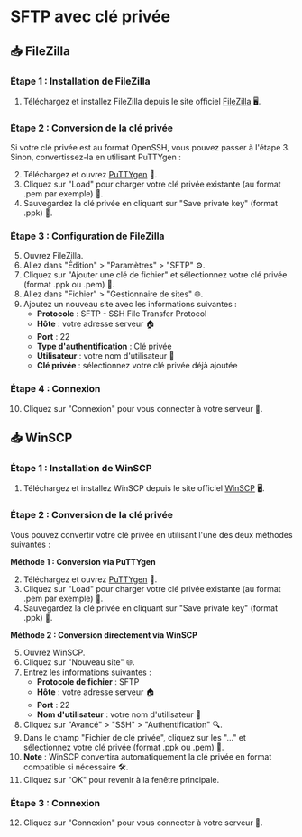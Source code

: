 
# SFTP avec clé privée

<Tabs>
  <TabItem value="filezilla" label="FileZilla" default>
  
  ## 📥 FileZilla

  ### Étape 1 : Installation de FileZilla
  1. Téléchargez et installez FileZilla depuis le site officiel [FileZilla](https://filezilla-project.org/) 🖥️.

  ### Étape 2 : Conversion de la clé privée

  Si votre clé privée est au format OpenSSH, vous pouvez passer à l'étape 3. Sinon, convertissez-la en utilisant PuTTYgen :

  2. Téléchargez et ouvrez [PuTTYgen](https://www.chiark.greenend.org.uk/~sgtatham/putty/latest.html) 🔧.
  3. Cliquez sur "Load" pour charger votre clé privée existante (au format .pem par exemple) 📂.
  4. Sauvegardez la clé privée en cliquant sur "Save private key" (format .ppk) 💾.

  ### Étape 3 : Configuration de FileZilla
  5. Ouvrez FileZilla.
  6. Allez dans "Édition" > "Paramètres" > "SFTP" ⚙️.
  7. Cliquez sur "Ajouter une clé de fichier" et sélectionnez votre clé privée (format .ppk ou .pem) 🔑.
  8. Allez dans "Fichier" > "Gestionnaire de sites" 🌐.
  9. Ajoutez un nouveau site avec les informations suivantes :
     - **Protocole** : SFTP - SSH File Transfer Protocol
     - **Hôte** : votre adresse serveur 🏠
     - **Port** : 22
     - **Type d'authentification** : Clé privée
     - **Utilisateur** : votre nom d'utilisateur 👤
     - **Clé privée** : sélectionnez votre clé privée déjà ajoutée

  ### Étape 4 : Connexion
  10. Cliquez sur "Connexion" pour vous connecter à votre serveur 🚀.

  </TabItem>

  <TabItem value="winscp" label="WinSCP">
  
  ## 📥 WinSCP

  ### Étape 1 : Installation de WinSCP
  1. Téléchargez et installez WinSCP depuis le site officiel [WinSCP](https://winscp.net/) 🖥️.

  ### Étape 2 : Conversion de la clé privée
  Vous pouvez convertir votre clé privée en utilisant l'une des deux méthodes suivantes :

  **Méthode 1 : Conversion via PuTTYgen**
  
  2. Téléchargez et ouvrez [PuTTYgen](https://www.chiark.greenend.org.uk/~sgtatham/putty/latest.html) 🔧.
  3. Cliquez sur "Load" pour charger votre clé privée existante (au format .pem par exemple) 📂.
  4. Sauvegardez la clé privée en cliquant sur "Save private key" (format .ppk) 💾.

  **Méthode 2 : Conversion directement via WinSCP**
  
  5. Ouvrez WinSCP.
  6. Cliquez sur "Nouveau site" 🌐.
  7. Entrez les informations suivantes :
     - **Protocole de fichier** : SFTP
     - **Hôte** : votre adresse serveur 🏠
     - **Port** : 22
     - **Nom d'utilisateur** : votre nom d'utilisateur 👤
  8. Cliquez sur "Avancé" > "SSH" > "Authentification" 🔍.
  9. Dans le champ "Fichier de clé privée", cliquez sur les "..." et sélectionnez votre clé privée (format .ppk ou .pem) 🔑.
  10. **Note** : WinSCP convertira automatiquement la clé privée en format compatible si nécessaire 🛠️.
  11. Cliquez sur "OK" pour revenir à la fenêtre principale.

  ### Étape 3 : Connexion
  12. Cliquez sur "Connexion" pour vous connecter à votre serveur 🚀.

  </TabItem>
</Tabs>
